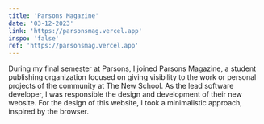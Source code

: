 ```yaml
---
title: 'Parsons Magazine'
date: '03-12-2023'
link: 'https://parsonsmag.vercel.app'
inspo: 'false'
ref: 'https://parsonsmag.vercel.app'
---
```


During my final semester at Parsons, I joined Parsons Magazine,
a student publishing organization focused on giving visibility to the work or personal projects of the community at The New School.
As the lead software developer, I was responsible the design and development of their new website.
For the design of this website, I took a minimalistic approach, inspired by the browser.
